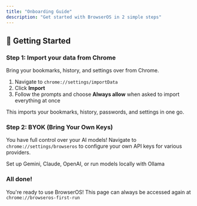 ```yaml
---
title: "Onboarding Guide"
description: "Get started with BrowserOS in 2 simple steps"
---
```


## 🚀 Getting Started

### Step 1: Import your data from Chrome

Bring your bookmarks, history, and settings over from Chrome.

1. Navigate to `chrome://settings/importData`
2. Click **Import**
3. Follow the prompts and choose **Always allow** when asked to import everything at once

<Tip>
  This imports your bookmarks, history, passwords, and settings in one go.
</Tip>

### Step 2: BYOK (Bring Your Own Keys)

You have full control over your AI models! Navigate to `chrome://settings/browseros` to configure your own API keys for various providers.

<Card title="Configure LLM Provider" icon="key" href="/llm-setup-guide">
  Set up Gemini, Claude, OpenAI, or run models locally with Ollama
</Card>

### All done!

You're ready to use BrowserOS! This page can always be accessed again at `chrome://browseros-first-run`